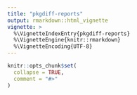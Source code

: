```yaml
---
title: "pkgdiff-reports"
output: rmarkdown::html_vignette
vignette: >
  %\VignetteIndexEntry{pkgdiff-reports}
  %\VignetteEngine{knitr::rmarkdown}
  %\VignetteEncoding{UTF-8}
---
```


```r
knitr::opts_chunk$set(
  collapse = TRUE,
  comment = "#>"
)
```
